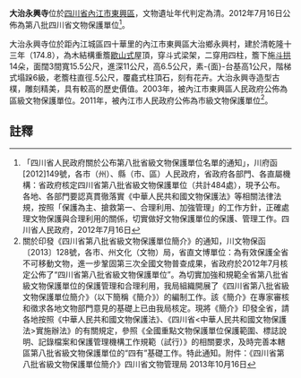{{msg:四川省文物保護單位
|名稱 = 大治永興寺
|編號 = 206
|圖片 = 
|級別 = S8
|分類 = 
|時代 = [[清代|清代]]
|地点 = [[四川省|四川省]][[內江市|內江市]][[東興區|東興區]]
|坐標 =
|登錄 = 2012年7月16日
}}
'''大治永興寺'''位於[[四川省|四川省]][[內江市|內江市]][[東興區|東興區]]，文物遺址年代判定為清。2012年7月16日公佈為第八批四川省文物保護單位<ref>「四川省人民政府關於公布第八批省級文物保護單位名單的通知」，川府函[2012]149號，各市（州）、縣（市、區）人民政府，省政府各部門、各直屬機構：省政府核定四川省第八批省級文物保護單位（共計484處），現予公布。各地、各部門要認真貫徹落實《中華人民共和國文物保護法》等相關法律法規，按照「保護為主、搶救第一、合理利用、加強管理」的工作方針，正確處理文物保護與合理利用的關係，切實做好文物保護單位的保護、管理工作。四川省人民政府，2012年7月16日</ref>。

大治永興寺位於距內江城區四十華里的內江市東興區大治鄉永興村，建於清乾隆十三年（174.8），為木結構重簷[[歇山式|歇山式]]屋頂，穿斗式梁架，二穿用四柱，簷下施[[斗拱|斗拱]]14朵，面闊3間寬15.5公尺，進深11公尺，高6.5公尺，素-{面}-台基高1公尺，階梯式塌跺6級，老簷柱直徑.5公尺，覆龕式柱頂石，刻有花卉。大治永興寺造型古樸，雕刻精美，具有較高的歷史價值。2003年，被內江市東興區人民政府公佈為區級文物保護單位。2011年，被內江市人民政府公佈為市級文物保護單位<ref>關於印發《四川省第八批省級文物保護單位簡介》的通知，川文物保函〔2013〕128號，各市、州文化（文物）局，省直文博單位：為有效保護全省不可移動文物，進一步鞏固第三次全國文物普查成果，省政府於2012年7月核定公佈了“四川省第八批省級文物保護單位”。為切實加強和規範全省第八批省級文物保護單位的保護管理和合理利用，我局組織開展了《四川省第八批省級文物保護單位簡介》（以下簡稱《簡介》）的編制工作。該《簡介》在專家審核和徵求各地文物部門意見的基礎上已由我局核定。現將《簡介》印發全省，請各地按照《中華人民共和國文物保護法》、《四川省<中華人民共和國文物保護法>實施辦法》的有關規定，參照《全國重點文物保護單位保護範圍、標誌說明、記錄檔案和保護管理機構工作規範（試行）》的相關要求，及時完善本轄區第八批省級文物保護單位的“四有”基礎工作。特此通知。附件：《四川省第八批省級文物保護單位簡介》四川省文物管理局  2013年10月16日</ref>。
==註釋==
{{reflist}}
{{文物保護單位小作品}}